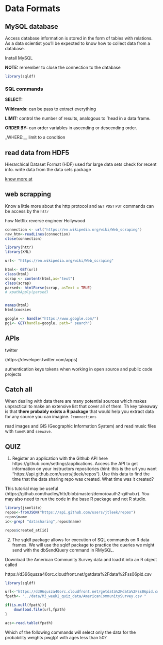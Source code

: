 # Data Formats

## MySQL database
Access database information is stored in the form of tables with relations. As a data scientist you'll be expected to know how to collect data from a database.


Install MySQL


__NOTE:__ remember to close the connection to the database

```{r}
library(sqldf)
```
 
 
### SQL commands
__SELECT:__

__Wildcards:__ can be pass to extract everything

__LIMIT:__ control the number of results, analogous to `head in a data frame.

__ORDER BY:__ can order variables in ascending or descending order.

_WHERE:__ limit to a condition


## read data from HDF5
Hierarchical Dataset Format (HDF) used for large data sets
check for recent info. write data from the data sets package

[know more at](https://www.hdfgroup.org/)


## web scrapping
Know a little more about the http protocol and ```GET``` ```POST``` ```PUT``` commands can be access by the  ```httr```


[](https://www.datanalytics.com/libro_r/web-scraping.html)

how Netflix reverse engineer Hollywood

```{r}
connection <- url("https://en.wikipedia.org/wiki/Web_scraping")
raw_htm<-readLines(connection)
close(connection)
```

```{r}
library(httr)
library(XML)

url<- "https://en.wikipedia.org/wiki/Web_scraping"

html<- GET(url)
class(html)
scrap <- content(html,as="text")
class(scrap)
parsed<- htmlParse(scrap, asText = TRUE)
# xpathApply(parsed)


names(html)
html$cookies
```

```{r}
google <- handle("https://www.google.com/")
pg1<- GET(handle=google, path=" search")
```


## APIs

twitter

(https://developer.twitter.com/apps)

authentication keys tokens when working in open source and public code projects


## Catch all
When dealing with data there are many potential sources which makes unpractical to make an extensive list that cover all of them. Th key takeaway is that __there probably exists a R package__ that would help you extract data for any source you can imagine. `?connections`

read images and GIS (Geographic Information System) and read music files with `tuneR` and `seewave`.




## QUIZ

1. Register an application with the Github API here https://github.com/settings/applications. Access the API to get information on your instructors repositories (hint: this is the url you want "https://api.github.com/users/jtleek/repos"). Use this data to find the time that the data sharing repo was created. What time was it created?

This tutorial may be useful (https://github.com/hadley/httr/blob/master/demo/oauth2-github.r). You may also need to run the code in the base R package and not R studio.

```{r}
library(jsonlite)
repos<-fromJSON("https://api.github.com/users/jtleek/repos")
repos$name
id<-grep( "datasharing",repos$name)

repos$created_at[id]
```


2. The sqldf package allows for execution of SQL commands on R data frames. We will use the sqldf package to practice the queries we might send with the dbSendQuery command in RMySQL.

Download the American Community Survey data and load it into an R object called

https://d396qusza40orc.cloudfront.net/getdata%2Fdata%2Fss06pid.csv


```{r}
library(sqldf)

url<-"https://d396qusza40orc.cloudfront.net/getdata%2Fdata%2Fss06pid.csv"
fpath<- "../data/M3_week2_quiz_data/AmericanCommunitySurvey.csv "

if(is.null(fpath)){
    download.file(url,fpath)
}

acs<-read.table(fpath)

```

Which of the following commands will select only the data for the probability weights pwgtp1 with ages less than 50?








